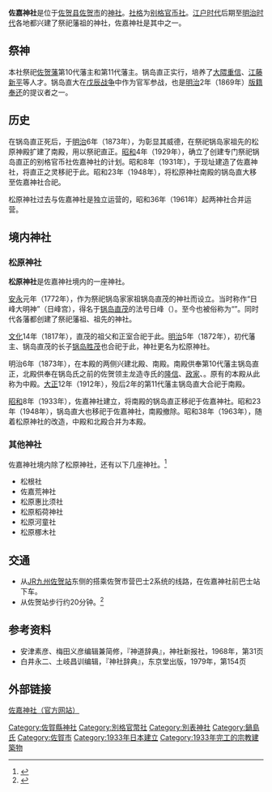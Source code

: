 {{coord|33|15|7|N|130|18|9|E|display=title}}
{{日本神社
|name =佐嘉神社
|img = File:Saga Jinja 01 200809.jpg
|image_width = 250px
|img_capt = 佐嘉神社南门
|nihongo = 佐嘉神社
|hiragana = さがじんじゃ
|romaji = Saga Jinja
|location = [[佐贺县|佐贺县]][[佐贺市|佐贺市]]松原2-10-43
|god = 赠从一位大纳言锅岛直正命<br/>从一位勋一等锅岛直大命
|type = [[别格官币社|别格官币社]]・[[别表神社|别表神社]]
|open_year = [[昭和|昭和]]8年（1933年）
|cere_date = 10月12日（松原祭）
}}

'''佐嘉神社'''是位于[[佐贺县|佐贺县]][[佐贺市|佐贺市]]的[[神社|神社]]。[[社格|社格]]为[[近代社格制度#官社|别格官币社]]。[[江户时代|江户时代]]后期至[[明治时代|明治时代]]各地都兴建了祭祀藩祖的神社，佐嘉神社是其中之一。

==祭神==
本社祭祀[[佐贺藩|佐贺藩]]第10代藩主{{link-ja|锅岛直正|鍋島直正}}和第11代藩主{{link-ja|锅岛直大|鍋島直大}}。锅岛直正实行{{link-ja|藩政改革}}，培养了[[大隈重信|大隈重信]]、[[江藤新平|江藤新平]]等人才。锅岛直大在[[戊辰战争|戊辰战争]]中作为官军参战，也是[[明治|明治]]2年（1869年）[[版籍奉还|版籍奉还]]的提议者之一。

==历史==
在锅岛直正死后，于[[明治|明治]]6年（1873年），为彰显其威德，在祭祀锅岛家祖先的松原神殿扩建了南殿，用以祭祀直正。[[昭和|昭和]]4年（1929年），确立了创建专门祭祀锅岛直正的别格官币社佐嘉神社的计划。昭和8年（1931年），于现址建造了佐嘉神社，将直正之灵移祀于此。昭和23年（1948年），将松原神社南殿的锅岛直大移至佐嘉神社合祀。

松原神社过去与佐嘉神社是独立运营的，昭和36年（1961年）起两神社合并运营。

== 境内神社 ==
=== 松原神社 ===
{{日本神社
|name =松原神社
|img = File:Saga Matsubara Jinja 2015.jpg
|image_width = 250px
|img_capt = 松原神社本殿
|nihongo = 松原神社
|hiragana = まつばらじんじゃ
|romaji = Matsubara Jinja
|location = [[佐贺县|佐贺县]][[佐贺市|佐贺市]]松原2-10-43
|god = [[锅岛直茂|锅岛直茂]]命<br/>锅岛清久命<br/>彦鹤姬命<br/>锅岛胜茂命<br/>龙造寺隆信命<br/>龙造寺政家命<br/>龙造寺高房命
|open_year = [[安永_(年号)|安永]]元年（1772年）
|cere_date = 10月12日（松原祭）
}}
'''松原神社'''是佐嘉神社境内的一座神社。

[[安永_(年号)|安永]]元年（1772年），作为祭祀锅岛家家祖锅岛直茂的神社而设立。当时称作“日峰大明神”（日峰宫），得名于[[锅岛直茂|锅岛直茂]]的法号日峰（{{lang-ja|日峯}}）。至今也被俗称为“{{lang|ja|日峯さん}}”。同时代各藩都创建了祭祀藩祖、祖先的神社。

[[文化_(年号)|文化]]14年（1817年），直茂的祖父{{link-ja|锅岛清久|鍋島清久|清久}}和正室{{link-ja|彦鹤姫|正陽院}}合祀于此。[[明治|明治]]5年（1872年），初代藩主、锅岛直茂的长子[[锅岛胜茂|锅岛胜茂]]也合祀于此，神社更名为松原神社。

明治6年（1873年），在本殿的两侧兴建北殿、南殿。南殿供奉第10代藩主锅岛直正，北殿供奉在锅岛氏之前的佐贺领主龙造寺氏的[[龙造寺隆信|隆信]]、[[龙造寺政家|政家]]、{{link-ja|龙造寺高房|龍造寺高房|高房}}。原有的本殿从此称为中殿。[[大正|大正]]12年（1912年），殁后2年的第11代藩主锅岛直大合祀于南殿。

[[昭和|昭和]]8年（1933年），佐嘉神社建立，将南殿的锅岛直正移祀于佐嘉神社。昭和23年（1948年），锅岛直大也移祀于佐嘉神社，南殿撤除。昭和38年（1963年），随着松原神社的改造，中殿和北殿合并为本殿。

=== 其他神社 ===
佐嘉神社境内除了松原神社，还有以下几座神社。<ref>{{Cite web|url=http://www.sagajinjya.jp/book/|title=神々を鎮め祀る栄の社（导览小册子）|language=ja|accessdate=2015-11-16|archive-date=2015-11-21|archive-url=https://web.archive.org/web/20151121021243/http://www.sagajinjya.jp/book/|dead-url=no}}</ref>
* 松根社
* 佐嘉荒神社
* 松原惠比须社
* 松原稻荷神社
* 松原河童社
* 松原梛木社

==交通==
* 从[[九州旅客铁道|JR九州]][[佐贺车站|佐贺站]]东侧的{{link-ja|佐贺站巴士中心|佐賀駅バスセンター}}搭乘佐贺市营巴士2系统的线路，在佐嘉神社前巴士站下车。
* 从佐贺站步行约20分钟。<ref>{{Cite web|url=http://sagajinjya.sagafan.jp/e37199.html|title=交通のご案内|accessdate=2015-11-16|language=ja|archive-date=2015-01-03|archive-url=https://web.archive.org/web/20150103215453/http://sagajinjya.sagafan.jp/e37199.html|dead-url=no}}</ref>

==参考资料==
{{Portal box|日本|神道}}
{{refbegin}}
{{Reflist}}
{{refend}}
* 安津素彦、梅田义彦编辑兼简修，『神道辞典』，神社新报社，1968年，第31页
* 白井永二、土岐昌训编辑，『神社辞典』，东京堂出版，1979年，第154页

==外部链接==
[http://www.sagajinjya.jp/ 佐嘉神社（官方网站）]{{Wayback|url=http://www.sagajinjya.jp/ |date=20151127225538 }}

{{近代社格制度}}

[[Category:佐賀縣神社|Category:佐賀縣神社]]
[[Category:別格官幣社|Category:別格官幣社]]
[[Category:別表神社|Category:別表神社]]
[[Category:鍋島氏|Category:鍋島氏]]
[[Category:佐賀市|Category:佐賀市]]
[[Category:1933年日本建立|Category:1933年日本建立]]
[[Category:1933年完工的宗教建築物|Category:1933年完工的宗教建築物]]